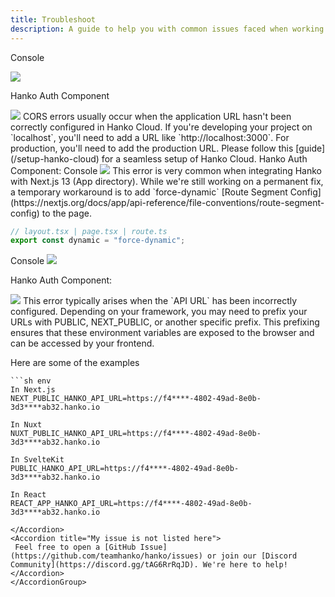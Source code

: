 ```yaml
---
title: Troubleshoot
description: A guide to help you with common issues faced when working with Hanko Cloud
---
```


<AccordionGroup>
  <Accordion title="CORS error">

Console

<Frame>
  <img src="/images/troubleshoot/cors.png" style={{ borderRadius: "0.5rem" }} />
</Frame>

Hanko Auth Component

<Frame>
  <img src="/images/troubleshoot/technical-error.png" style={{ borderRadius: "0.5rem" }} />
</Frame>
    CORS errors usually occur when the application URL hasn't been correctly configured in Hanko Cloud. If you're developing your project on `localhost`, you'll need to add a URL like `http://localhost:3000`. For production, you'll need to add the production URL. Please follow this [guide](/setup-hanko-cloud) for a seamless setup of Hanko Cloud.
      Hanko Auth Component:
 
  </Accordion>

<Accordion title="ReferenceError: CustomEvent is not defined in Nextjs 13 (App directory)">
Console
  <Frame>
    <img
      src="/images/troubleshoot/custom-event.png"
      style={{ borderRadius: "0.5rem" }}
    />
  </Frame>
  This error is very common when integrating Hanko with Next.js 13 (App directory). While we're still working on a permanent fix, a temporary workaround is to add `force-dynamic` [Route Segment Config](https://nextjs.org/docs/app/api-reference/file-conventions/route-segment-config) to the page.

```js
// layout.tsx | page.tsx | route.ts
export const dynamic = "force-dynamic";
```

</Accordion>

  <Accordion title="404 (Not Found)">
  Console
  <Frame>
    <img src="/images/troubleshoot/404-error.png" style={{ borderRadius: "0.5rem" }} />
  </Frame>

  Hanko Auth Component:
  <Frame>
    <img src="/images/troubleshoot/technical-error.png" style={{ borderRadius: "0.5rem" }} />
  </Frame>
    This error typically arises when the `API URL` has been incorrectly configured. Depending on your framework, you may need to prefix your URLs with PUBLIC, NEXT_PUBLIC, or another specific prefix. This prefixing ensures that these environment variables are exposed to the browser and can be accessed by your frontend.
   
   Here are some of the examples 

    ```sh env
    In Next.js
    NEXT_PUBLIC_HANKO_API_URL=https://f4****-4802-49ad-8e0b-3d3****ab32.hanko.io

    In Nuxt
    NUXT_PUBLIC_HANKO_API_URL=https://f4****-4802-49ad-8e0b-3d3****ab32.hanko.io
    
    In SvelteKit
    PUBLIC_HANKO_API_URL=https://f4****-4802-49ad-8e0b-3d3****ab32.hanko.io
    
    In React
    REACT_APP_HANKO_API_URL=https://f4****-4802-49ad-8e0b-3d3****ab32.hanko.io
  ```
  </Accordion>
  <Accordion title="My issue is not listed here">
   Feel free to open a [GitHub Issue](https://github.com/teamhanko/hanko/issues) or join our [Discord Community](https://discord.gg/tAG6RrRqJD). We're here to help! 
  </Accordion>
</AccordionGroup>
